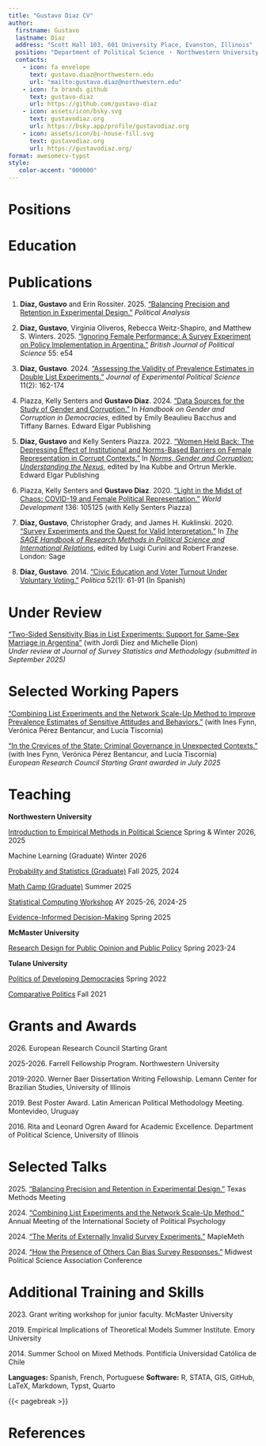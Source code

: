 ```yaml
---
title: "Gustavo Diaz CV"
author:
  firstname: Gustavo
  lastname: Diaz
  address: "Scott Hall 103, 601 University Place, Evanston, Illinois"
  position: "Department of Political Science ・ Northwestern University"
  contacts:
    - icon: fa envelope
      text: gustavo.diaz@northwestern.edu
      url: "mailto:gustavo.diaz@northwestern.edu"
    - icon: fa brands github
      text: gustavo-diaz
      url: https://github.com/gustavo-diaz
    - icon: assets/icon/bsky.svg
      text: gustavodiaz.org
      url: https://bsky.app/profile/gustavodiaz.org
    - icon: assets/icon/bi-house-fill.svg
      text: gustavodiaz.org
      url: https://gustavodiaz.org/
format: awesomecv-typst
style:
   color-accent: "000000"
---
```


```{=typst}
#set text(
  size: 10pt
)

#show link: set text(blue)
```


# Positions

```{=typst}
#resume-entry(
  title: "Northwestern University",
  description: "Assistant Professor of Instruction, Department of Political Science",
  date: "2024 -"
)

#resume-entry(
  title: "McMaster University",
  description: "Postdoctoral Fellow, Department of Political Science",
  date: "2022 - 2024"
)

#resume-entry(
  title: "Tulane University",
  description: "Postdoctoral Fellow, Center for Inter-American Policy and Research",
  date: "2021 - 2022"
)
```

# Education

```{=typst}
#resume-entry(
  title: "University of Illinois Urbana-Champaign",
  description: "PhD in Political Science
MA in Political Science",
  date: "2021
2017",
)

#resume-entry(
  title: "Pontificia Universidad Católica de Chile",
  description: "BA in Political Science",
  date: "2014"
)
```

<!-- For vitae supplement -->
<!-- # Summary -->
<!-- **Research** -->

<!-- - Two peer-reviewed publications accepted in 2024 -->
<!-- - One book chapter published in 2024 -->
<!-- - Two other papers submitted for review in 2024 (one rejected in January 2025 and promptly resubmitted) -->

<!-- **Teaching** -->

<!-- - Four new course preparations in total -->
<!-- - Three delivered in Fall 2024 -->
<!-- - One prepared for delivery in Spring 2025 -->



# Publications  

```{=typst}
#set enum(
  reversed: true
)
```

1. **Diaz, Gustavo** and Erin Rossiter. 2025. ["Balancing Precision and Retention in Experimental Design."](https://doi.org/10.1017/pan.2025.10008) *Political Analysis*

1. **Diaz, Gustavo**, Virginia Oliveros, Rebecca Weitz-Shapiro, and Matthew S. Winters. 2025. ["Ignoring Female Performance: A Survey Experiment on Policy Implementation in Argentina."](https://doi.org/10.1017/S0007123424000668) *British Journal of Political Science* 55: e54  

1. **Diaz, Gustavo**. 2024. ["Assessing the Validity of Prevalence Estimates in Double List Experiments."](https://doi.org/10.1017/XPS.2023.24) *Journal of Experimental Political Science* 11(2): 162-174

1. Piazza, Kelly Senters and **Gustavo Diaz**. 2024. ["Data Sources for the Study of Gender and Corruption."](https://gustavodiaz.org/files/research/data_corruption.pdf) In *Handbook on Gender and Corruption in Democracies*, edited by Emily Beaulieu Bacchus and Tiffany Barnes. Edward Elgar Publishing

1. **Diaz, Gustavo** and Kelly Senters Piazza. 2022. ["Women Held Back: The Depressing Effect of Institutional and Norms-Based Barriers on Female Representation in Corrupt Contexts."](https://gustavodiaz.org/files/research/gender_corruption.pdf) In [*Norms, Gender and Corruption: Understanding the Nexus*](https://www.e-elgar.com/shop/gbp/norms-gender-and-corruption-9781802205824.html), edited by Ina Kubbe and Ortrun Merkle. Edward Elgar Publishing

1. Piazza, Kelly Senters and **Gustavo Diaz**. 2020. ["Light in the Midst of Chaos: COVID-19 and Female Political Representation."](https://doi.org/10.1016/j.worlddev.2020.105125) *World Development* 136: 105125 (with Kelly Senters Piazza)

1. **Diaz, Gustavo**, Christopher Grady, and James H. Kuklinski. 2020. ["Survey Experiments and the Quest for Valid Interpretation."](https://gustavodiaz.org/files/research/sage_survey_experiments_chapter.pdf) In [*The SAGE Handbook of Research Methods in Political Science and International Relations*](https://us.sagepub.com/en-us/nam/the-sage-handbook-of-research-methods-in-political-science-and-international-relations/book262875), edited by Luigi Curini and Robert Franzese. London: Sage

1. **Diaz, Gustavo**. 2014. ["Civic Education and Voter Turnout Under Voluntary Voting."](https://revistapolitica.uchile.cl/index.php/RP/article/view/33099/34813) *Política* 52(1): 61-91 (In Spanish)

```{=typst}
#set enum(
  reversed: false
)
```

# Under Review  

["Two-Sided Sensitivity Bias in List Experiments: Support for Same-Sex Marriage in Argentina"](https://gustavodiaz.org/files/research/ssm_arg.pdf) (with Jordi Díez and Michelle Dion)  
*Under review at Journal of Survey Statistics and Methodology (submitted in September 2025)*

# Selected Working Papers

["Combining List Experiments and the Network Scale-Up Method to Improve Prevalence Estimates of Sensitive Attitudes and Behaviors."](https://gustavodiaz.org/files/research/list_nsum.pdf) (with Ines Fynn, Verónica Pérez Bentancur, and Lucía Tiscornia)

["In the Crevices of the State: Criminal Governance in Unexpected Contexts."](https://gustavodiaz.org/files/research/crevices.pdf) (with Ines Fynn, Verónica Pérez Bentancur, and Lucía Tiscornia)  
*European Research Council Starting Grant awarded in July 2025*

# Teaching  

**Northwestern University** 

[Introduction to Empirical Methods in Political Science](https://gustavodiaz.org/ps210/syllabus.pdf)  `#h(1fr)`{=typst} Spring & Winter 2026, 2025

Machine Learning (Graduate) `#h(1fr)`{=typst} Winter 2026

[Probability and Statistics (Graduate)](https://gustavodiaz.org/files/teaching/prob_stats.pdf) `#h(1fr)`{=typst} Fall 2025, 2024

[Math Camp (Graduate)](https://gustavodiaz.org/NUmathcamp) `#h(1fr)`{=typst} Summer 2025

[Statistical Computing Workshop](https://gustavodiaz.org/rworkshop/) `#h(1fr)`{=typst} AY 2025-26, 2024-25

[Evidence-Informed Decision-Making](https://gustavodiaz.org/ps395e/syllabus.pdf) `#h(1fr)`{=typst} Spring 2025


**McMaster University**  

[Research Design for Public Opinion and Public Policy](https://popw24.gustavodiaz.org/) `#h(1fr)`{=typst} Spring 2023-24

**Tulane University**  

[Politics of Developing Democracies](https://gustavodiaz.org/files/teaching/ddem_syllabus.pdf) `#h(1fr)`{=typst} Spring 2022

[Comparative Politics](https://gustavodiaz.org/teaching/cp_intro/syllabus/polc2300_syllabus.pdf)  `#h(1fr)`{=typst} Fall 2021

# Grants and Awards

2026\. European Research Council Starting Grant  

2025-2026\. Farrell Fellowship Program. Northwestern University

2019-2020\. Werner Baer Dissertation Writing Fellowship. Lemann Center for Brazilian Studies,
University of Illinois

2019\. Best Poster Award. Latin American Political Methodology Meeting. Montevideo, Uruguay

2016\. Rita and Leonard Ogren Award for Academic Excellence. Department of Political Science,
University of Illinois

<!-- # Invited Talks -->

<!-- 2022.\ McMaster University, Spark Centre for Social Research Innovation -->

<!-- 2021.\ American University, Methods Reading Group -->

<!-- 2021.\ Washington University in St. Louis, Graduate Student Exchange -->

<!-- 2020.\ University of Notre Dame, Graduate Student Exchange -->

# Selected Talks
2025.\ ["Balancing Precision and Retention in Experimental Design."](https://talks.gustavodiaz.org/texmeth25) Texas Methods Meeting

2024.\ ["Combining List Experiments and the Network Scale-Up Method."](https://talks.gustavodiaz.org/ispp24) Annual Meeting of the International Society of Political Psychology

2024.\ ["The Merits of Externally Invalid Survey Experiments."](https://talks.gustavodiaz.org/maple24) MapleMeth

2024.\ ["How the Presence of Others Can Bias Survey Responses."](https://talks.gustavodiaz.org/privacy_mpsa24) Midwest Political Science Association Conference

<!-- # Conference Presentations -->

<!-- MPSA 2025 -->

<!-- Codex 2025 -->

<!-- TexMeth 2025 -->

<!-- International Society of Political Psychology: 2024 -->

<!-- MapleMeth: 2024, 2023 -->

<!-- Midwest Political Science Association: 2024, 2022, 2021, 2018, 2017 -->

<!-- American Political Science Association: 2023, 2022, 2021, 2019 -->

<!-- Annual Meeting of the Society for Political Methodology: 2023, 2022, 2021 -->

<!-- Journal of Public Policy Political Economy of Development Virtual Workshop: 2022 -->

<!-- Southern Political Science Association: 2022 -->

<!-- Latin American Political Methodology Meeting: 2022, 2021, 2020, 2019 -->

<!-- King's College London, Quantitative Political Economy Research Group: 2021 -->

<!-- Midwest Workshop in Empirical Political Science: 2021 -->

<!-- NYU-CESS Annual Experimental Political Science Conference: 2021, 2020 -->

<!-- University of Minnesota Political Methodology Colloquium: 2019 -->

<!-- Empirical Implications of Theoretical Models: 2019 -->

<!-- St. Louis Area Methods Meeting: 2019 -->

# Additional Training and Skills 
<!-- Bunching together to keep in a 2 page document -->

2023\. Grant writing workshop for junior faculty. McMaster University

2019\. Empirical Implications of Theoretical Models Summer Institute. Emory University

2014\. Summer School on Mixed Methods. Pontificia Universidad Católica de Chile

**Languages:** Spanish, French, Portuguese `#h(1fr)`{=typst} **Software:** R, STATA, GIS, GitHub, LaTeX, Markdown, Typst, Quarto

{{< pagebreak >}}

# References

<!-- ```{=typst} -->
<!-- #set align(center) -->

<!-- #table( -->
<!-- columns: (25%, 25%, 25%, 25%), -->
<!-- stroke: none, -->
<!-- align: left, -->
<!-- [*Jake W. Bowers*], [*Michelle L. Dion*], [*Matthew S. Winters*], [*Gisela Sin*], -->
<!-- [Professor], [Professor], [Professor], [Professor], -->
<!-- [University of Illinois], [McMaster University], [University of Illinois], [University of Illinois], -->
<!-- [#link("jwbowers@illinois.edu")], [#link("dionm@mcmaster.ca")], -->
<!-- [#link("mwinters@illinois.edu")], [#link("gsin@illinois.edu")] -->
<!-- ) -->
<!-- ``` -->

```{=typst}
#set align(center)

#table(
columns: (33%, 33%, 33%),
stroke: none,
align: left,
[*Jake W. Bowers*], [*Michelle L. Dion*], [*Matthew S. Winters*],
[Professor], [Professor], [Professor],
[University of Illinois], [McMaster University], [University of Illinois],
[#link("jwbowers@illinois.edu")], [#link("dionm@mcmaster.ca")],
[#link("mwinters@illinois.edu")]
)
```


